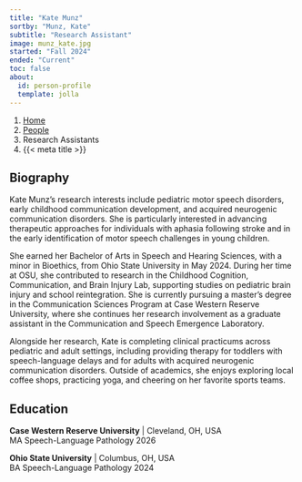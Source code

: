 ```yaml
---
title: "Kate Munz"
sortby: "Munz, Kate"
subtitle: "Research Assistant"
image: munz_kate.jpg
started: "Fall 2024"
ended: "Current"
toc: false
about:
  id: person-profile
  template: jolla
---
```


```{=html}
<nav aria-label="breadcrumb">
  <ol class="breadcrumb">
    <li class="breadcrumb-item"><a href="../../index.html">Home</a></li>
    <li class="breadcrumb-item"><a href="../../people.html">People</a></li>
    <li class="breadcrumb-item active">Research Assistants</li>
    <li class="breadcrumb-item active" aria-current="page">{{< meta title >}}</li>
  </ol>
</nav>
```
::: {#person-profile}
## Biography

Kate Munz’s research interests include pediatric motor speech disorders, early childhood communication development, and acquired neurogenic communication disorders. She is particularly interested in advancing therapeutic approaches for individuals with aphasia following stroke and in the early identification of motor speech challenges in young children.

She earned her Bachelor of Arts in Speech and Hearing Sciences, with a minor in Bioethics, from Ohio State University in May 2024. During her time at OSU, she contributed to research in the Childhood Cognition, Communication, and Brain Injury Lab, supporting studies on pediatric brain injury and school reintegration. She is currently pursuing a master’s degree in the Communication Sciences Program at Case Western Reserve University, where she continues her research involvement as a graduate assistant in the Communication and Speech Emergence Laboratory.

Alongside her research, Kate is completing clinical practicums across pediatric and adult settings, including providing therapy for toddlers with speech-language delays and for adults with acquired neurogenic communication disorders. Outside of academics, she enjoys exploring local coffee shops, practicing yoga, and cheering on her favorite sports teams.

## Education

**Case Western Reserve University** \| Cleveland, OH, USA<br /> MA Speech-Language Pathology 2026

**Ohio State University** \| Columbus, OH, USA<br /> BA Speech-Language Pathology 2024
:::
